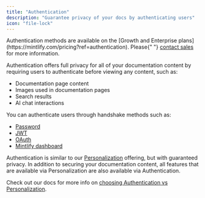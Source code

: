 ```yaml
---
title: "Authentication"
description: "Guarantee privacy of your docs by authenticating users"
icon: "file-lock"
---
```


<Info>
  Authentication methods are available on the [Growth and Enterprise plans](https://mintlify.com/pricing?ref=authentication). Please{" "}
  <a href="mailto:sales@mintlify.com">contact sales</a> for more information.
</Info>

Authentication offers full privacy for all of your
documentation content by requiring users to authenticate before viewing any content, such as:

- Documentation page content
- Images used in documentation pages
- Search results
- AI chat interactions

You can authenticate users through handshake methods such as:

- [Password](./authentication-setup/password)
- [JWT](./authentication-setup/jwt)
- [OAuth](./authentication-setup/oauth)
- [Mintlify dashboard](./authentication-setup/mintlify)

Authentication is similar to our [Personalization](./personalization) offering, but with guaranteed privacy. In addition
to securing your documentation content, all features that are available via
Personalization are also available via Authentication.

Check out our docs for more info on [choosing Authentication vs Personalization](./authentication-vs-personalization).

